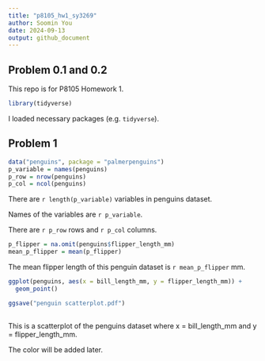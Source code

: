 ```yaml
---
title: "p8105_hw1_sy3269"
author: Soomin You
date: 2024-09-13
output: github_document
---
```



## Problem 0.1 and 0.2

This repo is for P8105 Homework 1. 

```r
library(tidyverse)
```

I loaded necessary packages (e.g. `tidyverse`).

## Problem 1

```r
data("penguins", package = "palmerpenguins")
p_variable = names(penguins)
p_row = nrow(penguins)
p_col = ncol(penguins)
```

There are `r length(p_variable)` variables in penguins dataset. 

Names of the variables are `r p_variable`.

There are `r p_row` rows and `r p_col` columns. 

```r
p_flipper = na.omit(penguins$flipper_length_mm)
mean_p_flipper = mean(p_flipper)
```

The mean flipper length of this penguin dataset is `r mean_p_flipper` mm. 

```r
ggplot(penguins, aes(x = bill_length_mm, y = flipper_length_mm)) + 
  geom_point()

ggsave("penguin scatterplot.pdf")
    
```
This is a scatterplot of the penguins dataset where x = bill_length_mm and y = flipper_length_mm. 

The color will be added later. 